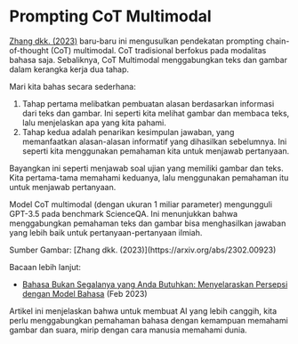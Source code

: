 
# Prompting CoT Multimodal


[Zhang dkk. (2023)](https://arxiv.org/abs/2302.00923) baru-baru ini mengusulkan pendekatan prompting chain-of-thought (CoT) multimodal. CoT tradisional berfokus pada modalitas bahasa saja. Sebaliknya, CoT Multimodal menggabungkan teks dan gambar dalam kerangka kerja dua tahap. 

Mari kita bahas secara sederhana:
1. Tahap pertama melibatkan pembuatan alasan berdasarkan informasi dari teks dan gambar. Ini seperti kita melihat gambar dan membaca teks, lalu menjelaskan apa yang kita pahami.
2. Tahap kedua adalah penarikan kesimpulan jawaban, yang memanfaatkan alasan-alasan informatif yang dihasilkan sebelumnya. Ini seperti kita menggunakan pemahaman kita untuk menjawab pertanyaan.

Bayangkan ini seperti menjawab soal ujian yang memiliki gambar dan teks. Kita pertama-tama memahami keduanya, lalu menggunakan pemahaman itu untuk menjawab pertanyaan.

Model CoT multimodal (dengan ukuran 1 miliar parameter) mengungguli GPT-3.5 pada benchmark ScienceQA. Ini menunjukkan bahwa menggabungkan pemahaman teks dan gambar bisa menghasilkan jawaban yang lebih baik untuk pertanyaan-pertanyaan ilmiah.

<Screenshot src={MCOT} alt="MCOT" />
Sumber Gambar: [Zhang dkk. (2023)](https://arxiv.org/abs/2302.00923)

Bacaan lebih lanjut:
- [Bahasa Bukan Segalanya yang Anda Butuhkan: Menyelaraskan Persepsi dengan Model Bahasa](https://arxiv.org/abs/2302.14045) (Feb 2023)

Artikel ini menjelaskan bahwa untuk membuat AI yang lebih canggih, kita perlu menggabungkan pemahaman bahasa dengan kemampuan memahami gambar dan suara, mirip dengan cara manusia memahami dunia.

